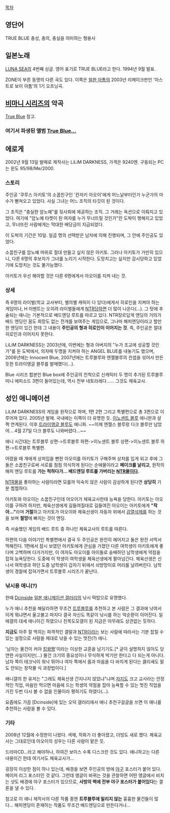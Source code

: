 [[목차]]

== 영단어 ==
TRUE BLUE
충성, 충의, 충실을 의미하는 형용사

== 일본노래 ==
[[LUNA SEA]]의 4번째 싱글. 영어 표기로 TRUE BLUE라고 한다. 1994년 9월 발표. 

ZONE이 부른 동명의 다른 곡도 있다. 이쪽은 [[철완 아톰]]의 2003년 리메이크판인 '아스트로 보이 아톰'의 1기 오프닝곡.

== [[비마니 시리즈]]의 악곡 ==
[[True Blue]] 참고.
=== 여기서 파생된 앨범 [[True Blue...]] ===
== 에로게 ==
2002년 9월 13일 발매로 제작사는 LiLiM DARKNESS, 가격은 9240엔.
구동되는 PC는 윈도 95/98/Me/2000.

=== 스토리 ===
주인공 '쿠루스 아키토'의 소꿉친구인 '칸자키 아오이'에게 어느날부터인가 누군가의 마수가 뻗쳐오고 있었다. 사실 그녀는 어느 조직의 타깃이 된 것이다.

그 조직은 "충실한 암노예"를 뒷사회에 제공하는 조직. 그 거래는 옥션으로 이뤄지고 있었다. 여기에 "암노예 타켓이 된 여자를 누가 무너뜨릴 것인가"란 도박이 행해지고 있었고, 무너뜨린 사람에게는 막대한 배당금이 지급되었다.

이 도박의 기간은 10일. 일곱 명의 선택받은 남자에 의해 진행되며, 그 안에 주인공도 있었다.

소꿉친구를 암노예 따위로 절대 만들고 싶지 않은 아키토. 그러나 아키토가 가만히 있으니, 다른 6명의 후보자가 그녀를 노리기 시작한다. 도망치고는 싶지만 감시당하고 있었기에 도망치는 것도 불가능했다. 

아키토가 우선 해야할 것은 다른 6명에게서 아오이를 지켜 내는 것.

=== 상세 ===
즉 6명의 라이벌(학교 교사부터, 별의별 캐릭이 다 있다)에게서 히로인을 지켜야 하는 게임이나, H 이벤트는 오히려 라이벌들에게 [[NTR]]당하면 더 많이 나온다(…). 그 탓에 후술되는 애니는 기본적으로 배드엔딩 루트를 따르고 있다. NTR장르답게 엔딩의 거의가 배드 엔딩인 꿈도 희망도 없는 전개를 보여주는 게임으로, 그나마 해피엔딩이라고 할만한 엔딩이 있긴 한데 그 내용이 '''주인공의 형과 히로인이 이어지는 것'''. 즉, 주인공은 절대 히로인과 이어지지 못한다. 

LiLiM DARKNESS는 2003년에, 이번에는 형과 아버지의 "누가 조교에 성공할 것인가"를 둔 도박에서, 의자매 두명을 지켜야 하는 ANGEL BLUE를 내놓기도 했으며, 2006년에는 Innocent Blue, 2007년에는 트루블루와 엔젤블루의 컨셉을 섞어서 만든 듯한 트라이앵글 블루를 발매했다(…).

Blue 시리즈 합본인 Blue box에 주인공의 친척으로 신캐릭터 두 명이 추가된 트루블루 미니 에피소드 3편이 들어있는데, 역시 전부 네토라레다...... 그것도 체육교사.

== 성인 애니메이션 ==
LiLiM DARKNESS의 게임을 원작으로 하며, 1편 2편 그리고 특별편으로 총 3편으로 이루어져 있다. 2005년 발매. 국내에는 이쪽이 더 유명한 듯. [[이노센트 블루]] 애니판과 살짝 연계된다. 이후 [[트라이앵글 블루]]도 애니화. ~~이제 엔젤스 블루랑 다크 블루만 남았어... 4월 27일 다크 블루도 나와버렸다...~~

애니 시간대는 트루블루 상편->트루블루 하편->이노센트 블루 상편->이노센트 블루 하편->트루블루 특별편.

어렸을 때 개에게 상처입을 뻔한 아오이를 아키토가 구해주며 상처를 입게 되고 후에 그 둘은 소꿉친구로써 서로를 점점 의식하게 된다는 순애물이라고 '''페이크를 날리고''', 원작의 해피 엔딩 루트를 '''가는 척하다가… 배드엔딩 루트를 가버리는 [[NTR]]물이다.'''

[[NTR]]물을 좋아하는 사람이라면 모를까 익숙치 않은 사람이 감상하게 된다면 '''상당히''' 기분 찝찝하다. 


아키토와 아오이는 소꿉친구인데 아오이가 체육교사한테 능욕을 당한다. 아키토는 아오이를 구하려 하지만, 체육선생에게 길들여질대로 길들여진 아오이는 아키토에게 '''"작아..."'''라며 '''거절'''하고 아키토가 아오이와 체육선생이 자동차 위에서 [[검열삭제]]를 하는 것을 보며 '''절망'''에 빠지는 것이 엔딩.

즉 서술했던 게임의 배드 루트 중 하나인 체육교사의 루트를 따른다.

하편의 다음 이야기인 특별편에서 결국 두 주인공은 완전히 헤어지고 둘은 완전 서먹서먹해진다. 1편에서 잠시 보였던 아키토에게 관심을 가졌던 다른 여학생이 아키토에게 좋다며 고백하며 다가가지만, 이 여자도 아오이를 아이돌로 숭배하던 남학생에게 약점을 잡혀 능욕당한다. 도중에 이 학생이 여학생을 체육선생에게 팔아넘긴다. 체육선생은 신나서 여학생과 하던 도중 남학생이 갑자기 뒤에서 쇠방망이로 머리를 날려버린다. 남학생이 경찰에 잡혀가면서 트루블루 시리즈가 끝난다.

=== 낚시용 애니(?) ===
한때 [[Dcinside]] [[일본 애니메이션 갤러리]]의 낚시 떡밥으로 유명했다.

누가 애니 추천을 해달라하면 무조건 [[트루블루]]를 추천하고 본 사람은 그 결과에 낚여서 이게 뭐냐면서 울고불고 따지다 결국 자신도 똑같이 낚시를 하는 악순환이 이어진다. 일애갤의 대세 애니이긴 하였으나 친목도모갤이 된 지금은 아무래도 상관없는 듯하다.

'''지금도''' 아주 잘 먹히는 파격적인 결말과 [[NTR]]이라는 보는 사람에 따라서는 기분 잡칠 수 있는 설정으로 사람을 제대로 낚을 수 있는 멋진(?) 애니.

'남자는 물건이 커야 [[킹왕짱]]'이라는 이상한 교훈을 남기기도.[* 굳이 설명하지 않아도 당연한 사실이지만(...) 물건 크기의 중요성이나 무식하게 박기만 한다고 다 되는게 아니다. 남자 쪽이 테크닉이 워낙 뛰어나 여자 쪽에서 몸과 마음을 다 바치게 된다는 클리셰도 말도 안되는 창작물 식 과장법이다.]  

애니갤의 한 유저는 "그래도 체육선생 간지나지 않았냐"냐며 [[자지]]도 크고 교사라는 안정적인 직업, 마음만 먹으면 마음에 드는 학생의 약점을 잡아 능욕할 수 있는 멋진 직업을 가진 두번 다시 볼 수 없을 인물이라 평하기도 하였다(…).

요즘에도 가끔 [Dcinside]에 있는 오덕 갤러리에서 애니 추천구걸글을 쓰면 이 애니를 추천하는 사람을 볼 수 있다.

=== 기타 ===
2008년 12월에 수정판이 나왔다. 색채, 작화가 더 좋아졌고, 더빙도 새로 했다. 체육교사는 그대로인데 아오이의 성우는 다른 사람이 맡은 듯.

드라마CD...라고 해야하나, 하여간 보이스 수록 디스크란 것도 있다. 애니하고는 다른 내용이긴 한데 여기서도 체육교사가...

굉장히 이상한 점이 하나 있는데, 배경을 보면 주인공의 방에 [[야구]] 포스터가 붙어 있다. 메이저 리그 포스터인 것 같다. 그런데 앵글이 바뀌는 것을 관찰하면 어떤 앵글에서 비치는 샷도 배경에 야구 포스터가 있으므로, '''사방의 벽에 전부 야구 포스터가 붙어있다'''는 결론을 낼 수 있다.

참고로 이 애니 제작사의 다른 작품 중엔 '''트루블루에 밀리지 않는''' 흉흉한 물건들이 많다... 해피엔딩이 존재하는 작품도 무조건 배드엔딩으로 만든다거나...
